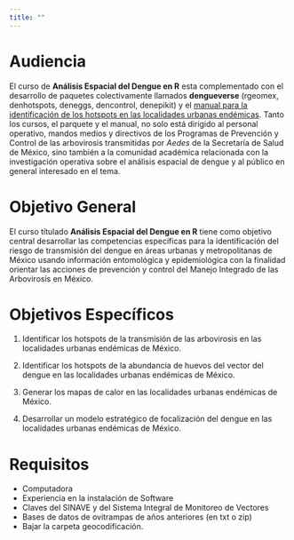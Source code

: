 ```yaml
---
title: ""
---
```


# Audiencia

El curso de **Análisis Espacial del Dengue en R** esta complementado con el desarrollo de paquetes colectivamente llamados **dengueverse** (rgeomex, denhotspots, deneggs, dencontrol, denepikit) y el [manual para la identificación de los hotspots en las localidades urbanas endémicas](https://fdzul.github.io/manual_hotspots/). Tanto los cursos, el parquete y el manual, no solo está dirigido al personal operativo, mandos medios y directivos de los Programas de Prevención y Control de las arbovirosis transmitidas por *Aedes* de la Secretaría de Salud de México, sino también a la comunidad académica relacionada con la investigación operativa sobre el análisis espacial de dengue y al público en general interesado en el tema.

# Objetivo General

El curso títulado **Análisis Espacial del Dengue en R** tiene como objetivo central desarrollar las competencias específicas para la identificación del riesgo de transmisión del dengue en áreas urbanas y metropolitanas de México usando información entomológica y epidemiológica con la finalidad orientar las acciones de prevención y control del Manejo Integrado de las Arbovirosis en México.

# Objetivos Específicos

1.  Identificar los hotspots de la transmisión de las arbovirosis en las localidades urbanas endémicas de México.

2.  Identificar los hotspots de la abundancia de huevos del vector del dengue en las localidades urbanas endémicas de México.

3.  Generar los mapas de calor en las localidades urbanas endémicas de México.

4.  Desarrollar un modelo estratégico de focalización del dengue en las localidades urbanas endémicas de México.

# Requisitos

- Computadora
- Experiencia en la instalación de Software
- Claves del SINAVE y del Sistema Integral de Monitoreo de Vectores
- Bases de datos de ovitrampas de años anteriores (en txt o zip)
- Bajar la carpeta geocodificación.

